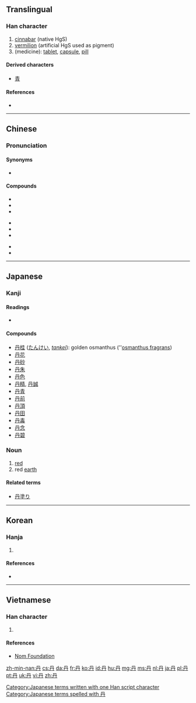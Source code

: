 {{also|丼|开}}<!-- may be replaced by zh-forms -->
==Translingual==

===Han character===
{{Han char|rn=3|rad=丶|as=03|sn=4|four=77440|canj=BY|ids=⿻冂亠}}

# [[cinnabar]] (native HgS)
# [[vermilion]] (artificial HgS used as pigment)
# (medicine): [[tablet]], [[capsule]], [[pill]]

====Derived characters====
* [[青]] <!-- See etymology -->

====References====
* {{Han ref|kx=0080.160|dkj=00099|dj=0162.220|hdz=10044.010|uh=4E39|ud=20025|bh=A4A6|bd=42150}}

----

==Chinese==
{{zh-hanzi-box|[[丹]]}}

===Pronunciation===
{{zh-pron
|m=dān
|c=daan1
|mn=tan
|mc=y
|oc=y
|ma=
|cat=n
}}

====Synonyms====
* {{l|cmn|朱砂|tr=zhūshā||cinnabar}}

====Compounds====
{{top3}}
* {{l|cmn|丹巴|tr=Dānbā}}
* {{l|cmn|丹麦|tr=Dānmài}}
* {{l|cmn|定坤丹|tr=dìngkūn dā}}
{{mid3}}
* {{l|cmn|灵宝护心丹|tr=língbǎo hùxīn dān}}
* {{l|cmn|牡丹|tr=mǔdān}}
* {{l|cmn|上丹田}}
{{mid3}}
* {{l|cmn|下丹田}}
* {{l|cmn|中丹田}}
{{bottom}}

----

==Japanese==

===Kanji===
{{ja-kanji|grade=c|rs=丶03}}

====Readings====
* {{ja-readings|on=[[たん]] ([[tan]])|kun=[[あか]] ([[aka]]), [[に]] ([[ni]])}}

====Compounds====
* [[丹桂]] ([[たんけい]], ''[[tankei]]''): golden osmanthus (''[[w:Osmanthus fragrans|osmanthus fragrans]])
* [[丹花]]
* [[丹砂]]
* [[丹朱]]
* [[丹色]]
* [[丹精]], [[丹誠]]
* [[丹青]]
* [[丹前]]
* [[丹頂]]
* [[丹田]]
* [[丹毒]]
* [[丹念]]
* [[丹碧]]

===Noun===
{{ja-noun|k|hira=に|rom=ni}}

# [[red]]
# red [[earth]]

====Related terms====
* [[丹塗り]]

[[Category:Japanese terms written with one Han script character]]
[[Category:Japanese terms spelled with 丹]]

----

==Korean==

===Hanja===
{{ko-hanja|hangeul=[[단]], [[란]] (난)|rv=dan, ran (nan)|mr=tan, ran (nan)|eumhun=[[붉을]], [[정성스러울]]|ehrv=bulgeun, jeongseongsureoul|ehmr=pulgǔn, jǒngsǒngsǔrǒul|ehy=}}

# {{defn|lang=ko|sort=丶03}}

====References====
* {{Hanja ref|nav=8788}}

----

==Vietnamese==

===Han character===
{{vi-hantu|[[đam]], [[đan]], [[đơn]]|rs=丶03}}

# {{defn|lang=vi|sort=丶03}}

====References====
*[http://nomfoundation.org/common/nom_details.php?codepoint=4e39 Nom Foundation]

[[zh-min-nan:丹]]
[[cs:丹]]
[[da:丹]]
[[fr:丹]]
[[ko:丹]]
[[id:丹]]
[[hu:丹]]
[[mg:丹]]
[[ms:丹]]
[[nl:丹]]
[[ja:丹]]
[[pl:丹]]
[[pt:丹]]
[[uk:丹]]
[[vi:丹]]
[[zh:丹]]